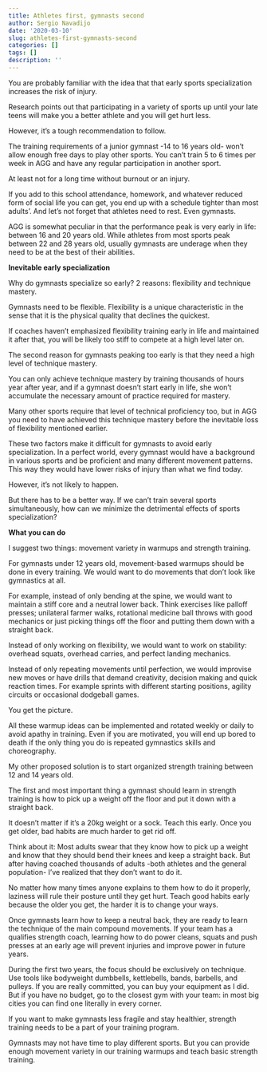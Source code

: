```yaml
---
title: Athletes first, gymnasts second
author: Sergio Navadijo
date: '2020-03-10'
slug: athletes-first-gymnasts-second
categories: []
tags: []
description: ''
---
```


You are probably familiar with the idea that that early sports specialization increases the risk of injury. 

Research points out that participating in a variety of sports up until your late teens will make you a better athlete and you will get hurt less.

However, it's a tough recommendation to follow.

The training requirements of a junior gymnast -14 to 16 years old- won't allow enough free days to play other sports. You can't train 5 to 6 times per week in AGG and have any regular participation in another sport.

At least not for a long time without burnout or an injury. 

If you add to this school attendance, homework, and whatever reduced form of social life you can get, you end up with a schedule tighter than most adults'. And let's not forget that athletes need to rest. Even gymnasts.

AGG is somewhat peculiar in that the performance peak is very early in life: between 16 and 20 years old. While athletes from most sports peak between 22 and 28 years old, usually gymnasts are underage when they need to be at the best of their abilities. 
 

__Inevitable early specialization__

Why do gymnasts specialize so early? 2 reasons: flexibility and technique mastery.

Gymnasts need to be flexible. Flexibility is a unique characteristic in the sense that it is the physical quality that declines the quickest. 

If coaches haven't emphasized flexibility training early in life and maintained it after that, you will be likely too stiff to compete at a high level later on.

The second reason for gymnasts peaking too early is that they need a high level of technique mastery.

You can only achieve technique mastery by training thousands of hours year after year, and if a gymnast doesn't start early in life, she won't accumulate the necessary amount of practice required for mastery. 

Many other sports require that level of technical proficiency too, but in AGG you need to have achieved this technique mastery before the inevitable loss of flexibility mentioned earlier.

These two factors make it difficult for gymnasts to avoid early specialization. 
In a perfect world, every gymnast would have a background in various sports and be proficient and many different movement patterns. 
This way they would have lower risks of injury than what we find today. 

However, it's not likely to happen.

But there has to be a better way. If we can't train several sports simultaneously, how can we minimize the detrimental effects of sports specialization?

__What you can do__

I suggest two things: movement variety in warmups and strength training.

For gymnasts under 12 years old, movement-based warmups should be done in every training. We would want to do movements that don't look like gymnastics at all.

For example, instead of only bending at the spine, we would want to maintain a stiff core and a neutral lower back. Think exercises like palloff presses; unilateral farmer walks, rotational medicine ball throws with good mechanics or just picking things off the floor and putting them down with a straight back.

Instead of only working on flexibility, we would want to work on stability: overhead squats, overhead carries, and perfect landing mechanics.

Instead of only repeating movements until perfection, we would improvise new moves or have drills that demand creativity, decision making and quick reaction times. For example sprints with different starting positions, agility circuits or occasional dodgeball games.

 You get the picture.

All these warmup ideas can be implemented and rotated weekly or daily to avoid apathy in training. Even if you are motivated, you will end up bored to death if the only thing you do is repeated gymnastics skills and choreography.

My other proposed solution is to start organized strength training between 12 and 14 years old. 

The first and most important thing a gymnast should learn in strength training is how to pick up a weight off the floor and put it down with a straight back. 

It doesn't matter if it's a 20kg weight or a sock. Teach this early. 
Once you get older, bad habits are much harder to get rid off. 

Think about it: Most adults swear that they know how to pick up a weight and know that they should bend their knees and keep a straight back. But after having coached thousands of adults -both athletes and the general population- I've realized that they don't want to do it. 

No matter how many times anyone explains to them how to do it properly, laziness will rule their posture until they get hurt. Teach good habits early because the older you get, the harder it is to change your ways.

Once gymnasts learn how to keep a neutral back, they are ready to learn the technique of the main compound movements.
If your team has a qualifies strength coach, learning how to do power cleans, squats and push presses at an early age will prevent injuries and improve power in future years. 

During the first two years, the focus should be exclusively on technique. Use tools like bodyweight dumbbells, kettlebells, bands, barbells, and pulleys. 
If you are really committed, you can buy your equipment as I did. But if you have no budget, go to the closest gym with your team: in most big cities you can find one literally in every corner. 

If you want to make gymnasts less fragile and stay healthier, strength training needs to be a part of your training program.

Gymnasts may not have time to play different sports. But you can provide enough movement variety in our training warmups and teach basic strength training.